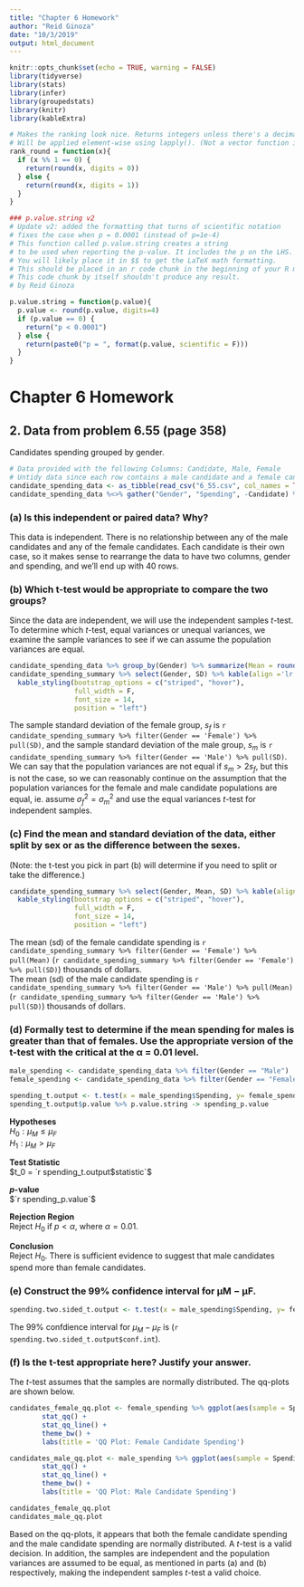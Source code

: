 ```yaml
---
title: "Chapter 6 Homework"
author: "Reid Ginoza"
date: "10/3/2019"
output: html_document
---
```

  
```r
knitr::opts_chunk$set(echo = TRUE, warning = FALSE)
library(tidyverse)
library(stats)
library(infer)
library(groupedstats)
library(knitr)
library(kableExtra)
```

```r
# Makes the ranking look nice. Returns integers unless there's a decimal.
# Will be applied element-wise using lapply(). (Not a vector function ie. with apply())
rank_round = function(x){
  if (x %% 1 == 0) {
    return(round(x, digits = 0))
  } else {
    return(round(x, digits = 1))
  }
}

### p.value.string v2
# Update v2: added the formatting that turns of scientific notation
# fixes the case when p = 0.0001 (instead of p=1e-4)
# This function called p.value.string creates a string
# to be used when reporting the p-value. It includes the p on the LHS.
# You will likely place it in $$ to get the LaTeX math formatting.
# This should be placed in an r code chunk in the beginning of your R markdown
# This code chunk by itself shouldn't produce any result.
# by Reid Ginoza

p.value.string = function(p.value){
  p.value <- round(p.value, digits=4)
  if (p.value == 0) {
    return("p < 0.0001")
  } else {
    return(paste0("p = ", format(p.value, scientific = F)))
  }
}
```

# Chapter 6 Homework

## 2. Data from problem 6.55 (page 358)
Candidates spending grouped by gender.
```r
# Data provided with the following Columns: Candidate, Male, Female
# Untidy data since each row contains a male candidate and a female candidate, which should be separated
candidate_spending_data <- as_tibble(read_csv("6_55.csv", col_names = TRUE, col_types = 'iii'))
candidate_spending_data %<>% gather("Gender", "Spending", -Candidate) %>% select(-Candidate)
```

### (a) Is this independent or paired data? Why?
This data is independent. There is no relationship between any of the male candidates and any of the female candidates. Each candidate is their own case, so it makes sense to rearrange the data to have two columns, gender and spending, and we'll end up with 40 rows.

### (b) Which t-test would be appropriate to compare the two groups?
Since the data are independent, we will use the independent samples $t$-test. To determine which $t$-test, equal variances or unequal variances, we examine the sample variances to see if we can assume the population variances are equal.

```r
candidate_spending_data %>% group_by(Gender) %>% summarize(Mean = round(mean(Spending), digits = 2), SD = round(sd(Spending), digits = 2)) -> candidate_spending_summary
candidate_spending_summary %>% select(Gender, SD) %>% kable(align ='lr',format.args = list(trim = TRUE)) %>%
  kable_styling(bootstrap_options = c("striped", "hover"),
                full_width = F,
                font_size = 14,
                position = "left")
```

The sample standard deviation of the female group, $s_f$ is `r candidate_spending_summary %>% filter(Gender == 'Female') %>% pull(SD)`, and the sample standard deviation of the male group, $s_m$ is `r candidate_spending_summary %>% filter(Gender == 'Male') %>% pull(SD)`. We can say that the population variances are not equal if $s_m > 2s_f$, but this is not the case, so we can reasonably continue on the assumption that the population variances for the female and male candidate populations are equal, ie. assume $\sigma_f^2 = \sigma_m^2$ and use the equal variances $t$-test for independent samples.

### (c) Find the mean and standard deviation of the data, either split by sex or as the difference between the sexes.
(Note: the t-test you pick in part (b) will determine if you need to split or take the difference.)



```r
candidate_spending_summary %>% select(Gender, Mean, SD) %>% kable(align ='lrr',format.args = list(trim = TRUE)) %>%
  kable_styling(bootstrap_options = c("striped", "hover"),
                full_width = F,
                font_size = 14,
                position = "left")
```

The mean (sd) of the female candidate spending is `r candidate_spending_summary %>% filter(Gender == 'Female') %>% pull(Mean)` (`r candidate_spending_summary %>% filter(Gender == 'Female') %>% pull(SD)`) thousands of dollars.  
The mean (sd) of the male candidate spending is `r candidate_spending_summary %>% filter(Gender == 'Male') %>% pull(Mean)` (`r candidate_spending_summary %>% filter(Gender == 'Male') %>% pull(SD)`) thousands of dollars.

### (d) Formally test to determine if the mean spending for males is greater than that of females. Use the appropriate version of the t-test with the critical at the α = 0.01 level.
```r
male_spending <- candidate_spending_data %>% filter(Gender == "Male")
female_spending <- candidate_spending_data %>% filter(Gender == "Female")

spending_t.output <- t.test(x = male_spending$Spending, y= female_spending$Spending, alternative="greater", mu = 0)
spending_t.output$p.value %>% p.value.string -> spending_p.value
```

**Hypotheses**<br>
$H_0: \mu_M \le \mu_F$<br>
$H_1: \mu_M > \mu_F$

**Test Statistic**<br>
$t_0 = `r spending_t.output$statistic`$<br>

**$p$-value**<br>
$`r spending_p.value`$

**Rejection Region**  
Reject $H_0$ if $p < \alpha$, where $\alpha = 0.01$.

**Conclusion**  
Reject $H_0$. There is sufficient evidence to suggest that male candidates spend more than female candidates.

### (e) Construct the 99% confidence interval for µM − µF.
```r
spending.two.sided_t.output <- t.test(x = male_spending$Spending, y= female_spending$Spending, alternative="two.sided", mu = 0, conf.level = 0.99)
```

The 99% confdience interval for $\mu_M - \mu_F$ is (`r spending.two.sided_t.output$conf.int`).

### (f) Is the t-test appropriate here? Justify your answer.
The $t$-test assumes that the samples are normally distributed. The qq-plots are shown below.

```r
candidates_female_qq.plot <- female_spending %>% ggplot(aes(sample = Spending)) +
        stat_qq() + 
        stat_qq_line() +
        theme_bw() +
        labs(title = 'QQ Plot: Female Candidate Spending')

candidates_male_qq.plot <- male_spending %>% ggplot(aes(sample = Spending)) +
        stat_qq() + 
        stat_qq_line() +
        theme_bw() +
        labs(title = 'QQ Plot: Male Candidate Spending')

candidates_female_qq.plot
candidates_male_qq.plot
```

Based on the qq-plots, it appears that both the female candidate spending and the male candidate spending are normally distributed. A $t$-test is a valid decision. In addition, the samples are independent and the population variances are assumed to be equal, as mentioned in parts (a) and (b) respectively, making the independent samples $t$-test a valid choice.